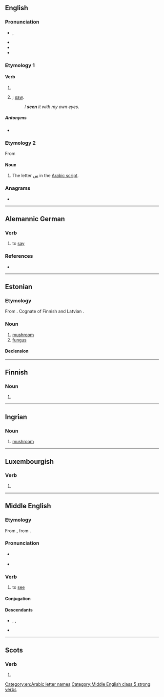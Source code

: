 {{also|sen|Seen|-seen}}
==English==

===Pronunciation===
* {{enPR|sēn}}, {{IPA|/siːn/|lang=en}}
* {{audio|en-us-seen.ogg|Audio (US)|lang=en}}
* {{rhymes|iːn|lang=en}}
* {{homophones|lang=en|scene}}

===Etymology 1===

====Verb====
{{head|en|verb form}}

# {{past participle of|see|lang=en|nocat=1}}
# {{lb|en|nonstandard|dialectal}} {{en-simple past of|see}}; [[saw]].
#: ''I '''seen''' it with my own eyes.''

=====Antonyms=====
* {{l|en|unseen}}

===Etymology 2===
From {{bor|en|ar|سِين||}}

====Noun====
{{en-noun}}

# The letter [[س]] in the [[Arabic script]].

===Anagrams===
* {{anagrams|en|a=eens|Nees|eens|esne|sene|snee}}

[[Category:en:Arabic letter names]]

----

==Alemannic German==

===Verb===
{{head|gsw|verb}}

# {{lb|gsw|Issime}} to [[say]]

===References===
* {{R:Patuzzi}}

----

==Estonian==
{{wikipedia|lang=et|Seened}}

===Etymology===
From {{inh|et|fiu-fin-pro|*seeni}}. Cognate of Finnish {{m|fi|sieni}} and Latvian {{m|lv|sēne}}.

===Noun===
{{et-noun|seene|seent}}

# [[mushroom]]
# [[fungus]]

====Declension====
{{et-decl-suur|seen}}

----

==Finnish==

===Noun===
{{head|fi|noun form}}

# {{fi-form of|see|case=genitive|pl=singular}}

----

==Ingrian==

===Noun===
{{head|izh|noun}}

# [[mushroom]]

----

==Luxembourgish==

===Verb===
{{head|lb|verb form}}

# {{inflection of|seenen||2|s|impr|lang=lb}}

----

==Middle English==

===Etymology===
From {{inh|enm|ang|sēon}}, from {{inh|enm|gem-pro|*sehwaną}}.

===Pronunciation===
* {{a|Early Middle English}} {{IPA|/søːn/|lang=enm}}
* {{IPA|/seːn/|lang=enm}}

===Verb===
{{head|enm|verb}}

# to [[see]]

====Conjugation====
{{enm-conj|type=strong|class=5|see|seeþ, seen|seest|seeþ, seen|seeþ|seeþ, seen|see|seen|seende, seinge|(y)seen|saw|sawen|sawe(st)|sawen|saw|sawen|sawe|sawen|see|seeþ, seen}}

====Descendants====
* {{desc|sco|se}}, {{l|sco|sie}}, {{l|sco|see}}
* {{desc|en|see}}

[[Category:Middle English class 5 strong verbs]]

----

==Scots==

===Verb===
{{head|sco|past participle}}

# {{past participle of|sei|lang=sco|nocat=1}}